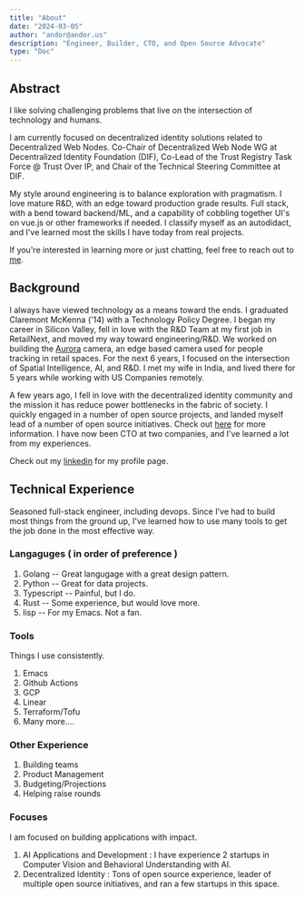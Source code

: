 ```yaml
---
title: "About"
date: "2024-03-05"
author: "andor@andor.us"
description: "Engineer, Builder, CTO, and Open Source Advocate"
type: "Doc"
---
```


## Abstract

I like solving challenging problems that live on the intersection of technology
and humans.

I am currently focused on decentralized identity solutions related to
Decentralized Web Nodes. Co-Chair of Decentralized Web Node WG at Decentralized
Identity Foundation (DIF), Co-Lead of the Trust Registry Task Force @ Trust Over
IP, and Chair of the Technical Steering Committee at DIF.

My style around engineering is to balance exploration with pragmatism. I love
mature R&D, with an edge toward production grade results. Full stack, with a
bend toward backend/ML, and a capability of cobbling together UI's on vue.js or
other frameworks if needed. I classify myself as an autodidact, and I've learned
most the skills I have today from real projects.

If you're interested in learning more or just chatting, feel free to reach out
to [me](/contact).

## Background

I always have viewed technology as a means toward the ends. I graduated
Claremont McKenna ('14) with a Technology Policy Degree. I began my career in
Silicon Valley, fell in love with the R&D Team at my first job in RetailNext,
and moved my way toward engineering/R&D. We worked on building the
[Aurora](https://retailnext.net/product/aurora) camera, an edge based camera used
for people tracking in retail spaces. For the next 6 years, I focused on the
intersection of Spatial Intelligence, AI, and R&D. I met my wife in India, and
lived there for 5 years while working with US Companies remotely.

A few years ago, I fell in love with the decentralized identity community and
the mission it has reduce power bottlenecks in the fabric of society. I quickly
engaged in a number of open source projects, and landed myself lead of a number
of open source initiatives. Check out [here](/opensource) for more information.
I have now been CTO at two companies, and I've learned a lot from my
experiences.

Check out my [linkedin](https://www.linkedin.com/in/andorsk/) for my profile page.

## Technical Experience

Seasoned full-stack engineer, including devops. Since I've had to build most
things from the ground up, I've learned how to use many tools to get the job
done in the most effective way.

### Langaguges ( in order of preference )

1. Golang -- Great langugage with a great design pattern.
2. Python -- Great for data projects.
3. Typescript -- Painful, but I do.
4. Rust -- Some experience, but would love more.
5. lisp -- For my Emacs. Not a fan.

### Tools

Things I use consistently.

1. Emacs
2. Github Actions
3. GCP
4. Linear
4. Terraform/Tofu
5. Many more....

### Other Experience

1. Building teams
2. Product Management
3. Budgeting/Projections
4. Helping raise rounds

### Focuses

I am focused on building applications with impact.

1. AI Applications and Development : I have experience 2 startups in Computer Vision and Behavioral Understanding with AI.
2. Decentralized Identity : Tons of open source experience, leader of multiple open source initiatives, and ran a few startups in this space.

